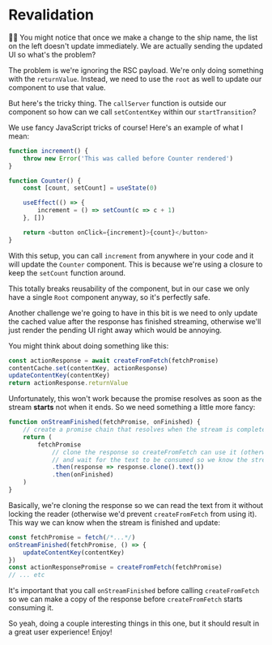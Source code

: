 # Revalidation

👨‍💼 You might notice that once we make a change to the ship name, the list on the
left doesn't update immediately. We are actually sending the updated UI so
what's the problem?

The problem is we're ignoring the RSC payload. We're only doing something with
the `returnValue`. Instead, we need to use the `root` as well to update our
component to use that value.

But here's the tricky thing. The `callServer` function is outside our component
so how can we call `setContentKey` within our `startTransition`?

We use fancy JavaScript tricks of course! Here's an example of what I mean:

```js
function increment() {
	throw new Error('This was called before Counter rendered')
}

function Counter() {
	const [count, setCount] = useState(0)

	useEffect(() => {
		increment = () => setCount(c => c + 1)
	}, [])

	return <button onClick={increment}>{count}</button>
}
```

With this setup, you can call `increment` from anywhere in your code and it will
update the `Counter` component. This is because we're using a closure to keep
the `setCount` function around.

This totally breaks reusability of the component, but in our case we only have
a single `Root` component anyway, so it's perfectly safe.

Another challenge we're going to have in this bit is we need to only update the
cached value after the response has finished streaming, otherwise we'll just
render the pending UI right away which would be annoying.

You might think about doing something like this:

```js
const actionResponse = await createFromFetch(fetchPromise)
contentCache.set(contentKey, actionResponse)
updateContentKey(contentKey)
return actionResponse.returnValue
```

Unfortunately, this won't work because the promise resolves as soon as the
stream **starts** not when it ends. So we need something a little more fancy:

```js
function onStreamFinished(fetchPromise, onFinished) {
	// create a promise chain that resolves when the stream is completely consumed
	return (
		fetchPromise
			// clone the response so createFromFetch can use it (otherwise we lock the reader)
			// and wait for the text to be consumed so we know the stream is finished
			.then(response => response.clone().text())
			.then(onFinished)
	)
}
```

Basically, we're cloning the response so we can read the text from it without
locking the reader (otherwise we'd prevent `createFromFetch` from using it).
This way we can know when the stream is finished and update:

```js
const fetchPromise = fetch(/*...*/)
onStreamFinished(fetchPromise, () => {
	updateContentKey(contentKey)
})
const actionResponsePromise = createFromFetch(fetchPromise)
// ... etc
```

It's important that you call `onStreamFinished` before calling `createFromFetch`
so we can make a copy of the response before `createFromFetch` starts consuming
it.

So yeah, doing a couple interesting things in this one, but it should result in
a great user experience! Enjoy!
